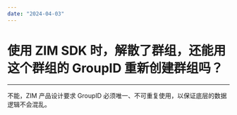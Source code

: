 ```yaml
---
date: "2024-04-03"
---
```

# 使用 ZIM SDK 时，解散了群组，还能用这个群组的 GroupID 重新创建群组吗？	

- - -

不能，ZIM 产品设计要求 GroupID 必须唯一、不可重复使用，以保证底层的数据逻辑不会混乱。
